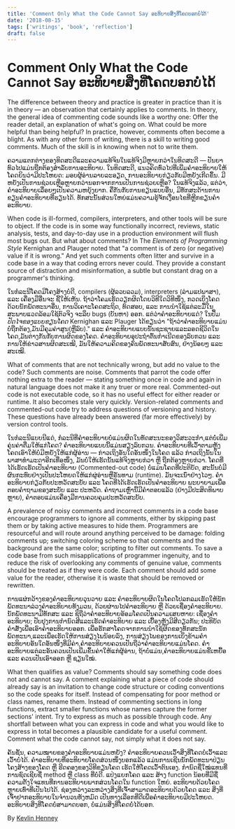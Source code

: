 ```yaml
---
title: 'Comment Only What the Code Cannot Say ອະທິບາຍສິ່ງທີ່ໂຄດບອກບໍ່ໄດ້'
date: '2018-08-15'
tags: ['writings', 'book', 'reflection']
draft: false
---
```


# Comment Only What the Code Cannot Say ອະທິບາຍສິ່ງທີ່ໂຄດບອກບໍ່ໄດ້

The difference between theory and practice is greater in practice than it is in theory — an observation that certainly applies to comments. 
In theory, the general idea of commenting code sounds like a worthy one: Offer the reader detail, an explanation of what's going on. 
What could be more helpful than being helpful? 
In practice, however, comments often become a blight. 
As with any other form of writing, there is a skill to writing good comments. 
Much of the skill is in knowing when not to write them.

ຄວາມແຕກຕ່າງຂອງທິດສະດີແລະຄວາມແທ້ຈິນໃນແທ້ຈິງມີຫຼາຍກວ່າໃນທິດສະດີ — ປັນຍາທົວໄປແມ່ນຖືກຕ້ອງສຳລັບການອະທິບາຍ. 
ໃນທິດສະດີ, ແນວຄິດທົ່ວໄປທີ່ເພີ່ມຄຳອະທິບາຍໃຫ້ໂຄດຍິນວ່າມີປະໂຫຍດ: ມອບຜູ້ອ່ານລາຍລະອຽດ, ການອະທິບາຍກ່ຽວກັບມີຫຍັງເກີດຂຶ້ນ.
ມີຫຍັງເປັນການຊ່ວຍເຫຼືອຫຼາຍກວ່ານອກຈາກການເປັນການຊ່ວຍເຫຼືອ?
ໃນແທ້ຈິງແລ້ວ, ແຕ່ວ່າ, ຄຳອະທິບາຍເລື່ອຍໆເປັນຄວາມຫຍຸ້ງຍາກ.
ຄື່ກັນກັບການຂຽນແບບອື່ນ, ມີທັກສະດ້ານການຂຽນຄຳອະທິບາຍທີ່ຮຽນໄດ້. 
ທັກສະນັ້ນສ່ວນໃຫຍ່ແມ່ນຄວາມຮູ້ຈັກເງື່ອນໄຂທີ່ຫຼີກຂຽນຄຳອະທິບາຍ. 

When code is ill-formed, compilers, interpreters, and other tools will be sure to object. 
If the code is in some way functionally incorrect, reviews, static analysis, tests, and day-to-day use in a production environment will flush most bugs out. 
But what about comments? In The *Elements of Programming Style* Kernighan and Plauger noted that "a comment is of zero (or negative) value if it is wrong." 
And yet such comments often litter and survive in a code base in a way that coding errors never could. 
They provide a constant source of distraction and misinformation, a subtle but constant drag on a programmer's thinking.


ໃນກໍລະນີໂຄດມີໂຄງສ້າງບໍ່ດີ, compilers​ (ຜູ້ລວບລວມ), interpreters (ລ່າມແປພາສາ), ແລະ ເຄື່ອງມືອື່ນຈະ ຊີ້ໃຫ້ເຫັນ.
ຖ້າວ່າໂຄມເຮັດວຽກຜິດໂດຍວິທີໃດວິທີໜຶ່ງ, ກວດເບິ່ງໂຄດດ້ວຍນັກພັດທະນາອື່ນ, ການວິເຄາະໂຄດສະຖິດ, ທົດສອບ, ແລະ ການນຳໃຊ້ແຕ່ລະມື້ໃນສະພາບແວດລ້ອມໃຊ້ຕົວຈິງ ຈະລຶບ bugs (ບັນຫາ) ອອກ.
ແຕ່ວ່າຄຳອະທິບາຍແດ່? ໃນປຶ້ມ *ປັດໄຈຂອງແບບຂຽນໂຄດ* Kernighan ແລະ Plauger ໄດ້ຂຽນວ່າ "ຖ້າວ່າຄຳອະທິບາຍແມ່ນບໍ່ຖືກຕ້ອງ,ມັນມີຄຸມຄ່າສູນ(ຫຼືລົບ)."
ແລະ ຄຳອະທິບາຍແບບນັ້ນຊະຊາຍແລະລອດຊີວິດໃນໂຄດ,ມັນຕ່າງກັນກັບການຜິດຂອງໂຄດ.
ຄຳອະທິບາຍອຸປະຖຳຕົ້ນກຳເນີດຂອງລົບກວນ ແລະ ການໃຫ້ຂ່າວສານຜິດສະເໝີ, ມັນໃຫ້ຄວາມຄິດຂອງຄົນພັດທະນາສັບສົນ, ຢ່າງນ້ອຍໆ ແລະ ສະເໝີ.


What of comments that are not technically wrong, but add no value to the code? Such comments are noise. 
Comments that parrot the code offer nothing extra to the reader — stating something once in code and again in natural language does not make it any truer or more real. 
Commented-out code is not executable code, so it has no useful effect for either reader or runtime. 
It also becomes stale very quickly. 
Version-related comments and commented-out code try to address questions of versioning and history. 
These questions have already been answered (far more effectively) by version control tools.

ໃນກໍລະນີແບບນີແດ່, ກໍລະນີທີ່ຄຳອະທິບາຍບໍ່ແມ່ນຜິດໃນທັດສະນະຂອງວິສະວະກຳ,ແຕ່ບໍ່ເພີ່ມຄຸ່ນຄ່າຕື່ມໃຫ້ແກ່ໂຄດ? ຄຳອະທິບາຍແບບນີ້ແມ່ນສຽງລົບກວນ.
ຄຳອະທິບາຍທີ່ເວົ້າຕາມຫຼັງໂຄດເອົາໃຫ້ບໍ່ມີຫຍັງໃຫ້ແກ່ຜູ້ອ່ານ — ກ່າວເຖິງອັນໃດອັນໜຶ່ງໃນໂຄດ ແລ້ວ ກ່າວເຖິງນັ້ນໃນພາສາທຳມະດາອີກເທື່ອໜຶ່ງ, ມັນບໍ່ໃຫ້ເຮັດນັ້ນແທ້ຈິງຫຼາຍກ່ວາ ຫຼື ຖືກຕ້ອງຫຼາຍກ່ວາ.
ໂຄດທີ່ໄດ້ເຮັດເຮັດເປັນຄຳອະທິບາຍ (Commented-out code) ບໍ່ແມ່ນໂຄດທີ່ປະຕິບັດ, ສະນັ້ນບໍ່ມີຜົນກະທົບຢ່າງເປັນປະໂຫຍດໃຫ້ແກ່ຜູ່ອ່ານຫຼືຣັນທາມ (runtime).
ມັນຈະເນົ່າຢ່າງໄວໆ. 
ຄຳອະທິບາຍກ່ຽວກັບປະຫວັດສະບັບ ແລະ ໂຄດທີ່ໄດ້ເຮັດເຮັດເປັນຄຳອະທິບາຍ ພະຍາຍາມເພື່ອຕອບຄຳຖາມຂອງສະບັບ ແລະ ປະຫວັດ.
ຄຳຖາມເຫຼົ່ານີ້ມີຄຳຕອບແລ້ວ (ຢ່າງມີປະສິດທິພາບຫຼາຍ), ຄຳຕອບແມ່ນເຄື່ອງມືການຄວບຄຸມປະຫວັດສະບັບ.

A prevalence of noisy comments and incorrect comments in a code base encourage programmers to ignore all comments, either by skipping past them or by taking active measures to hide them. 
Programmers are resourceful and will route around anything perceived to be damage: folding comments up; switching coloring scheme so that comments and the background are the same color; scripting to filter out comments. 
To save a code base from such misapplications of programmer ingenuity, and to reduce the risk of overlooking any comments of genuine value, comments should be treated as if they were code. 
Each comment should add some value for the reader, otherwise it is waste that should be removed or rewritten.

ການແຜ່ກວ້າງຂອງຄຳອະທິບາຍວຸນວາຍ ແລະ ຄຳອະທິບາຍຜິດໃນໂຄດໂປລກລມເຮັດໃຫ້ນັກພັດທະນາລ່ວງຄຳອະທິບາຍທັງມວນ, ດ້ວຍຜ່ານໄປຄຳອະທິບາຍ ຫຼື ດ້ວຍເຊື່ອງຄຳອະທິບາຍ.
ນັກພັດທະນາມີທັກສະ ແລະ ຊິຖືວ່າຄຳອະທິບາຍອ້ອມໂຄດເປັນຄວາມເສຍຫາຍ: ເຊື່ອງຄຳອະທິບາຍ; ປັບປຸງການກຳນົດສີແລະເຮັດຄຳອະທິບາຍ ແລະ ເບື້ອງຫຼັງມີສີດຽວກັນ; ປະທິບັດຄຳສັ່ງເພື່ອເອົາຄຳອະທິບາຍອອກ.
ເພື່ອຮັກສາໂຄດຈາກການນຳໃຊ້ຜິດຂອງທັກສະນັກພັດທະນາ,ແລະເພື່ອເຮັດໃຫ້ການສ່ຽງໄພນ້ອຍລົງ, ການສ່ຽງໄພຂອງການເບິ່ງຂ້າມຄຳອະທິບາຍອັນໃດອັນໜຶ່ງທີ່ມີຄ່າ,ຄຳອະທິບາຍຄວນເປັນຖືວ່າຄຳອະທິບາຍແມ່ນໂຄດ.
ຄຳອະທິບາຍແຕ່ລະອັນຄວນເປັນເພີ່ມຂຶ້ນຄ່າໃຫ້ແກ່ຜູ້ອ່ານ, ຖ້າບໍ່ແມ່ນ,ຄຳອະທິບາຍແມ່ນຂີ້ເຫຍື້ອ ແລະ ຄວນເປັນເອົາອອກ ຫຼື ຊຽນໃໝ່.

What then qualifies as value? Comments should say something code does not and cannot say. 
A comment explaining what a piece of code should already say is an invitation to change code structure or coding conventions so the code speaks for itself. 
Instead of compensating for poor method or class names, rename them. 
Instead of commenting sections in long functions, extract smaller functions whose names capture the former sections' intent. 
Try to express as much as possible through code. 
Any shortfall between what you can express in code and what you would like to express in total becomes a plausible candidate for a useful comment. 
Comment what the code cannot say, not simply what it does not say.

ຄັນຊັ້ນ, ຄວາມໝາຍຂອງຄຳອະທິບາຍແມ່ນຫຍັງ? ຄຳອະທິບາຍຄວນເວົ້າສິ່ງທີ່ໂຄດບໍ່ເວົ້າແລະເວົ້າບໍ່ໄດ້.
ຄຳອະທິບາຍທີ່ອະທິບາຍໂຄດສ່ວນໜຶ່ງບອກແລ້ວ ແມ່ນການເຊີນນັກພັດທະນາປ່ຽນໂຄງສ້າງຂອງໂຄດ ຫຼື ຮີດຄອງຂອງວິທີຂຽນໂຄດ ເຮັດໃຫ້ໂຄດເວົ້າຕົນເອງ.
ກຳນົດຊື່ໃໝ່ແທນທີ່ການຊົດເຊີຍຊື່ method ຫຼື class ທີ່ບໍ່ດີ.
ແປ່ງແຍກໂຄດ ແລະ ສ້າງ function ນ້ອຍທີ່ມີຊື່ຄວາມຕັ້ງໃຈແທນທີ່ການອະທິບາຍພາກສ່ວນໂຄດໃນ function ໃຫຍ່.
ອະທິບາຍດ້ວຍໂຄດຫຼາຍເທົ່າທີ່ເປັນໄປໄດ້. 
ຊ່ອງຫວ່າງລະຫວ່າງສິ່ງທີ່ເຈົ້າສາມາດອະທິບາຍດ້ວຍໂຄດ ແລະ ສິ່ງທີ່ເຈົ້າຢາກອະທິບາຍໃນຈໍານວນທັງຫມົດ ເປັນທາງເລືອກທີ່ດີເພື່ອຄຳອະທິບາຍມີປະໂຫຍດ.
ອະທິບາຍສິ່ງທີ່ໂຄດບໍ່ສາມາດບອກ, ບໍ່ແມ່ນສິ່ງທີ່ໂຄດບໍ່ໄດ້ບອກ.

By [Kevlin Henney](http://programmer.97things.oreilly.com/wiki/index.php/Kevlin_Henney)
